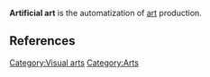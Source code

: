 '''Artificial art''' is the automatization of [[art]] production.

{{art-stub}}
== References ==
{{unreferenced}}
<references />

[[Category:Visual arts]]
[[Category:Arts]]